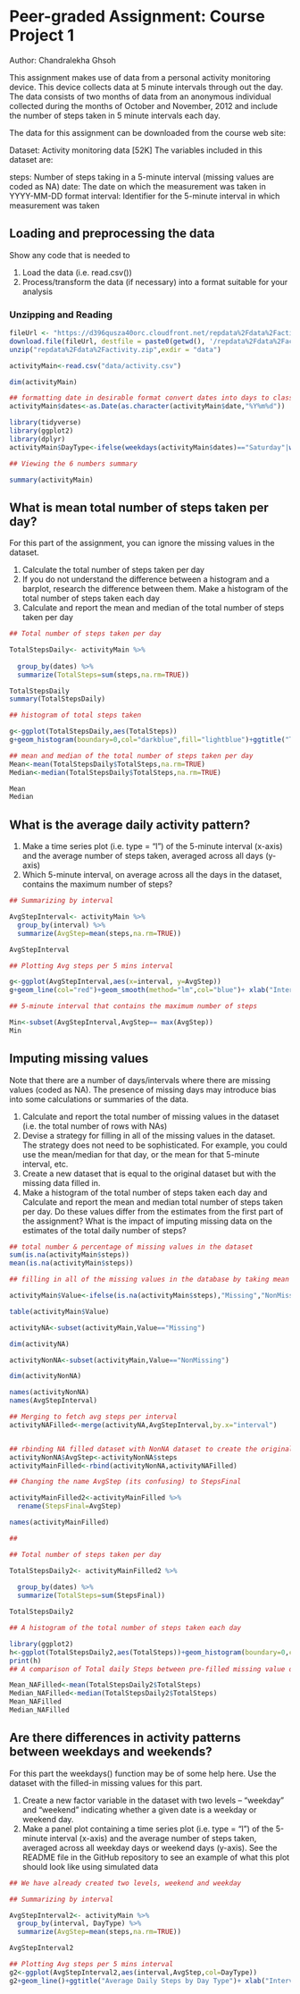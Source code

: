 # Peer-graded Assignment: Course Project 1
Author: Chandralekha Ghsoh


This assignment makes use of data from a personal activity monitoring device. This device collects data at 5 minute intervals through out the day. The data consists of two months of data from an anonymous individual collected during the months of October and November, 2012 and include the number of steps taken in 5 minute intervals each day.

The data for this assignment can be downloaded from the course web site:

Dataset: Activity monitoring data [52K]
The variables included in this dataset are:

steps: Number of steps taking in a 5-minute interval (missing values are coded as \color{red}{\verb|NA|}NA)
date: The date on which the measurement was taken in YYYY-MM-DD format
interval: Identifier for the 5-minute interval in which measurement was taken

## Loading and preprocessing the data

Show any code that is needed to

1. Load the data (i.e. \color{red}{\verb|read.csv()|}read.csv())
2. Process/transform the data (if necessary) into a format suitable for your analysis

### Unzipping and Reading

```r
fileUrl <- "https://d396qusza40orc.cloudfront.net/repdata%2Fdata%2Factivity.zip"
download.file(fileUrl, destfile = paste0(getwd(), '/repdata%2Fdata%2Factivity.zip'), method = "curl")
unzip("repdata%2Fdata%2Factivity.zip",exdir = "data")

activityMain<-read.csv("data/activity.csv")

dim(activityMain)

## formatting date in desirable format convert dates into days to classify into Weekend and Weekday
activityMain$dates<-as.Date(as.character(activityMain$date,"%Y%m%d"))

library(tidyverse)
library(ggplot2)
library(dplyr)
activityMain$DayType<-ifelse(weekdays(activityMain$dates)=="Saturday"|weekdays(activityMain$dates)=="Sunday","Weekend","Weekday")

## Viewing the 6 numbers summary

summary(activityMain)

```

## What is mean total number of steps taken per day?

For this part of the assignment, you can ignore the missing values in the dataset.

1. Calculate the total number of steps taken per day
2. If you do not understand the difference between a histogram and a barplot, research the difference between them. Make a histogram of the       total number of steps taken each day
3. Calculate and report the mean and median of the total number of steps taken per day

```r

## Total number of steps taken per day

TotalStepsDaily<- activityMain %>%
  
  group_by(dates) %>%
  summarize(TotalSteps=sum(steps,na.rm=TRUE))

TotalStepsDaily
summary(TotalStepsDaily)

## histogram of total steps taken

g<-ggplot(TotalStepsDaily,aes(TotalSteps))
g+geom_histogram(boundary=0,col="darkblue",fill="lightblue")+ggtitle("Total Steps on a Day")+xlab("Total Steps")+ylab("Frequency")

## mean and median of the total number of steps taken per day
Mean<-mean(TotalStepsDaily$TotalSteps,na.rm=TRUE)
Median<-median(TotalStepsDaily$TotalSteps,na.rm=TRUE)

Mean
Median

```

## What is the average daily activity pattern?

1. Make a time series plot (i.e. \color{red}{\verb|type = "l"|}type = "l") of the 5-minute interval (x-axis) and the average number of steps      taken, averaged across all days (y-axis)
2. Which 5-minute interval, on average across all the days in the dataset, contains the maximum number of steps?

```r
## Summarizing by interval

AvgStepInterval<- activityMain %>%
  group_by(interval) %>%
  summarize(AvgStep=mean(steps,na.rm=TRUE))

AvgStepInterval

## Plotting Avg steps per 5 mins interval

g<-ggplot(AvgStepInterval,aes(x=interval, y=AvgStep))
g+geom_line(col="red")+geom_smooth(method="lm",col="blue")+ xlab("Interval")+ylab("Average Steps")+ggtitle("Average Daily Activity Pattern")

## 5-minute interval that contains the maximum number of steps

Min<-subset(AvgStepInterval,AvgStep== max(AvgStep))
Min

```

## Imputing missing values

Note that there are a number of days/intervals where there are missing values (coded as \color{red}{\verb|NA|}NA). The presence of missing days may introduce bias into some calculations or summaries of the data.

1. Calculate and report the total number of missing values in the dataset (i.e. the total number of rows with \color{red}{\verb|NA|}NAs)
2. Devise a strategy for filling in all of the missing values in the dataset. The strategy does not need to be sophisticated. For example, you    could use the mean/median for that day, or the mean for that 5-minute interval, etc.
3. Create a new dataset that is equal to the original dataset but with the missing data filled in.
4. Make a histogram of the total number of steps taken each day and Calculate and report the mean and median total number of steps taken per     day. Do these values differ from the estimates from the first part of the assignment? What is the impact of imputing missing data on the      estimates of the total daily number of steps?

```r

## total number & percentage of missing values in the dataset
sum(is.na(activityMain$steps))
mean(is.na(activityMain$steps))

## filling in all of the missing values in the database by taking mean by interval. First diving the dataset into with missing and non missing values

activityMain$Value<-ifelse(is.na(activityMain$steps),"Missing","NonMissing")

table(activityMain$Value)

activityNA<-subset(activityMain,Value=="Missing")

dim(activityNA)

activityNonNA<-subset(activityMain,Value=="NonMissing")

dim(activityNonNA)

names(activityNonNA)
names(AvgStepInterval)

## Merging to fetch avg steps per interval
activityNAFilled<-merge(activityNA,AvgStepInterval,by.x="interval")


## rbinding NA filled dataset with NonNA dataset to create the original dataset with NA having filled with Avg per interval
activityNonNA$AvgStep<-activityNonNA$steps
activityMainFilled<-rbind(activityNonNA,activityNAFilled)

## Changing the name AvgStep (its confusing) to StepsFinal

activityMainFilled2<-activityMainFilled %>%
  rename(StepsFinal=AvgStep)

names(activityMainFilled)

##

## Total number of steps taken per day

TotalStepsDaily2<- activityMainFilled2 %>%
  
  group_by(dates) %>%
  summarize(TotalSteps=sum(StepsFinal))

TotalStepsDaily2

## A histogram of the total number of steps taken each day

library(ggplot2)
h<-ggplot(TotalStepsDaily2,aes(TotalSteps))+geom_histogram(boundary=0,col="darkgreen",fill="lightgreen")+ggtitle("Total Steps Daily-NA filled Dataset")+xlab("Total Steps Taken")+ylab("Frequency")
print(h)
## A comparison of Total daily Steps between pre-filled missing value dataset with filled missing value dataset

Mean_NAFilled<-mean(TotalStepsDaily2$TotalSteps)
Median_NAFilled<-median(TotalStepsDaily2$TotalSteps)
Mean_NAFilled
Median_NAFilled


```

## Are there differences in activity patterns between weekdays and weekends?

For this part the \color{red}{\verb|weekdays()|}weekdays() function may be of some help here. Use the dataset with the filled-in missing values for this part.

1. Create a new factor variable in the dataset with two levels – “weekday” and “weekend” indicating whether a given date is a weekday or         weekend day.
2. Make a panel plot containing a time series plot (i.e. \color{red}{\verb|type = "l"|}type = "l") of the 5-minute interval (x-axis) and the     average number of steps taken, averaged across all weekday days or weekend days (y-axis). See the README file in the GitHub repository to     see an example of what this plot should look like using simulated data

```r
## We have already created two levels, weekend and weekday

## Summarizing by interval

AvgStepInterval2<- activityMain %>%
  group_by(interval, DayType) %>%
  summarize(AvgStep=mean(steps,na.rm=TRUE))

AvgStepInterval2

## Plotting Avg steps per 5 mins interval
g2<-ggplot(AvgStepInterval2,aes(interval,AvgStep,col=DayType))
g2+geom_line()+ggtitle("Average Daily Steps by Day Type")+ xlab("Interval")+ylab("Average Number of steps")+facet_grid(.~DayType)

```

